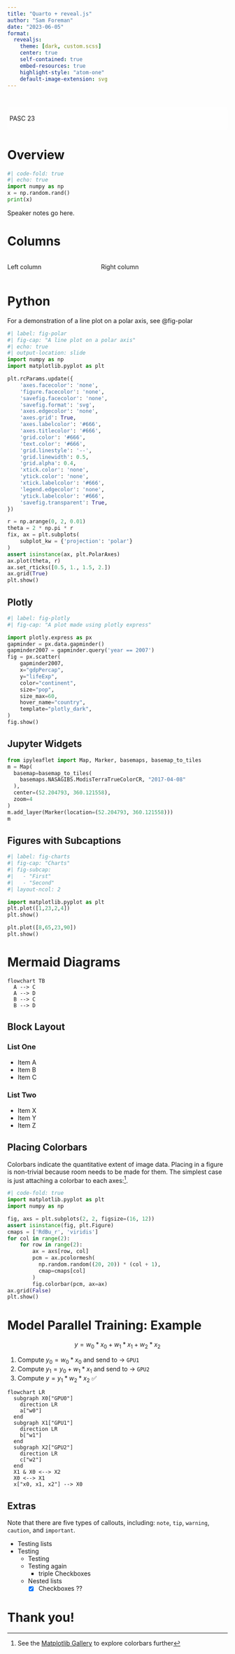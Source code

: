 ```yaml
---
title: "Quarto + reveal.js"
author: "Sam Foreman"
date: "2023-06-05"
format:
  revealjs:
    theme: [dark, custom.scss]
    center: true
    self-contained: true
    embed-resources: true
    highlight-style: "atom-one"
    default-image-extension: svg
---
```


#  {background-color="white" background-iframe="grid-worms/index.html"}

::: {style="background-color:#ffffffbb; border-radius: 10px; padding: 5px;"}
::: r-fit-text
PASC 23
:::

:::


# Overview

```python
#| code-fold: true
#| echo: true
import numpy as np
x = np.random.rand()
print(x)
```

::: {.notes}
Speaker notes go here.
:::

# Columns

:::: {.columns}

::: {.column width="40%"}
Left column
:::

::: {.column width="60%"}
Right column
:::

::::

# Python {.scrollable}

For a demonstration of a line plot on a polar axis, see @fig-polar

```python
#| label: fig-polar
#| fig-cap: "A line plot on a polar axis"
#| echo: true
#| output-location: slide
import numpy as np
import matplotlib.pyplot as plt

plt.rcParams.update({
    'axes.facecolor': 'none',
    'figure.facecolor': 'none',
    'savefig.facecolor': 'none',
    'savefig.format': 'svg',
    'axes.edgecolor': 'none',
    'axes.grid': True,
    'axes.labelcolor': '#666',
    'axes.titlecolor': '#666',
    'grid.color': '#666',
    'text.color': '#666',
    'grid.linestyle': '--',
    'grid.linewidth': 0.5,
    'grid.alpha': 0.4,
    'xtick.color': 'none',
    'ytick.color': 'none',
    'xtick.labelcolor': '#666',
    'legend.edgecolor': 'none',
    'ytick.labelcolor': '#666',
    'savefig.transparent': True,
})

r = np.arange(0, 2, 0.01)
theta = 2 * np.pi * r
fix, ax = plt.subplots(
    subplot_kw = {'projection': 'polar'}
)
assert isinstance(ax, plt.PolarAxes)
ax.plot(theta, r)
ax.set_rticks([0.5, 1., 1.5, 2.])
ax.grid(True)
plt.show()
```

## Plotly

```python
#| label: fig-plotly
#| fig-cap: "A plot made using plotly express"

import plotly.express as px
gapminder = px.data.gapminder()
gapminder2007 = gapminder.query('year == 2007')
fig = px.scatter(
    gapminder2007,
    x="gdpPercap",
    y="lifeExp",
    color="continent",
    size="pop",
    size_max=60,
    hover_name="country",
    template="plotly_dark",
)
fig.show()
```

## Jupyter Widgets

```python
from ipyleaflet import Map, Marker, basemaps, basemap_to_tiles
m = Map(
  basemap=basemap_to_tiles(
    basemaps.NASAGIBS.ModisTerraTrueColorCR, "2017-04-08"
  ),
  center=(52.204793, 360.121558),
  zoom=4
)
m.add_layer(Marker(location=(52.204793, 360.121558)))
m
```

## Figures with Subcaptions

```python
#| label: fig-charts
#| fig-cap: "Charts"
#| fig-subcap: 
#|   - "First"
#|   - "Second"
#| layout-ncol: 2

import matplotlib.pyplot as plt
plt.plot([1,23,2,4])
plt.show()

plt.plot([8,65,23,90])
plt.show()
```

# Mermaid Diagrams

```mermaid
flowchart TB
  A --> C
  A --> D
  B --> C
  B --> D
```

## Block Layout

::: {layout-ncol=2}
### List One

- Item A
- Item B
- Item C

### List Two

- Item X
- Item Y
- Item Z
:::


## Placing Colorbars {.scrollable}

Colorbars indicate the quantitative extent of image data.
Placing in a figure is non-trivial because room needs to
be made for them. The simplest case is just attaching a 
colorbar to each axes:^[See the [Matplotlib Gallery](https://matplotlib.org/stable/gallery/subplots_axes_and_figures/colorbar_placement.html) to explore colorbars further].

```python
#| code-fold: true
import matplotlib.pyplot as plt
import numpy as np

fig, axs = plt.subplots(2, 2, figsize=(16, 12))
assert isinstance(fig, plt.Figure)
cmaps = ['RdBu_r', 'viridis']
for col in range(2):
    for row in range(2):
        ax = axs[row, col]
        pcm = ax.pcolormesh(
          np.random.random((20, 20)) * (col + 1),
          cmap=cmaps[col]
        )
        fig.colorbar(pcm, ax=ax)
ax.grid(False)
plt.show()
```

# Model Parallel Training: Example

$$y = w_0 * x_0 + w_1 * x_1 + w_2 * x_2$$

1. Compute $y_{0} = w_{0} * x_{0}$ and send to $\longrightarrow$ `GPU1`
2. Compute $y_{1} = y_{0} + w_{1} * x_{1}$ and send to $\longrightarrow$ `GPU2`
3. Compute $y = y_{1} * w_{2} * x_{2}$ ✅


```mermaid
flowchart LR
  subgraph X0["GPU0"]
    direction LR
    a["w0"]
  end
  subgraph X1["GPU1"]
    direction LR
    b["w1"]
  end
  subgraph X2["GPU2"]
    direction LR
    c["w2"]
  end
  X1 & X0 <--> X2
  X0 <--> X1
  x["x0, x1, x2"] --> X0
```

## Extras

::: {.callout-note}
Note that there are five types of callouts, including:
`note`, `tip`, `warning`, `caution`, and `important`.
:::


- Testing lists
- Testing
  - Testing
  - Testing again
    - triple Checkboxes
  - Nested lists
    - [x] Checkboxes ??

# Thank you!

```{=html}
<style type="text/css">
:root {
  --r-heading-font-weight: 500;
  --r-heading1-size: 2.0em;
  -webkit-font-smoothing:subpixel-antialiased;
  --font-smoothing:subpixel-antialiased;
}
.note {
  color:#f8f8f8;
  border-radius:8px;
  background-color:#35353540;
  width: max-content;
  border-color:#66666640;
  padding: auto;
  margin:auto;
}
</style>
```
